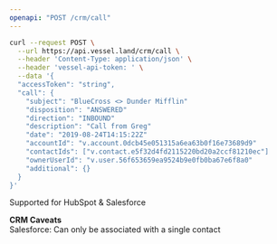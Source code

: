 ```yaml
---
openapi: "POST /crm/call"
---
```


<RequestExample>

```bash Request
curl --request POST \
  --url https://api.vessel.land/crm/call \
  --header 'Content-Type: application/json' \
  --header 'vessel-api-token: ' \
  --data '{
  "accessToken": "string",
  "call": {
    "subject": "BlueCross <> Dunder Mifflin"
    "disposition": "ANSWERED"
    "direction": "INBOUND"
    "description": "Call from Greg"
    "date": "2019-08-24T14:15:22Z"
    "accountId": "v.account.0dcb45e051315a6ea63b0f16e73689d9"
    "contactIds": ["v.contact.e5f32d4fd2115220bd20a2ccf81210ec"]
    "ownerUserId": "v.user.56f653659ea9524b9e0fb0ba67e6f8a0"
    "additional": {}
  }
}'
```

</RequestExample>

Supported for HubSpot & Salesforce

**CRM Caveats**  
Salesforce: Can only be associated with a single contact
